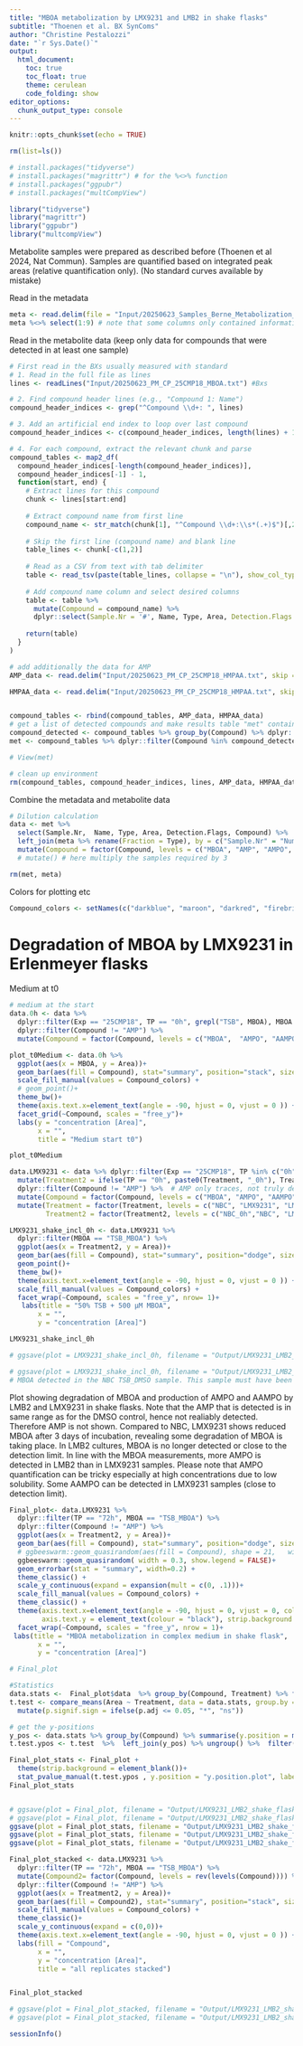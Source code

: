 ---
title: "MBOA metabolization by LMX9231 and LMB2 in shake flasks"
subtitle: "Thoenen et al. BX SynComs"
author: "Christine Pestalozzi"
date: "`r Sys.Date()`"
output: 
  html_document:
    toc: true
    toc_float: true
    theme: cerulean
    code_folding: show
editor_options: 
  chunk_output_type: console
---

```{r setup, include=FALSE}
knitr::opts_chunk$set(echo = TRUE)
```

```{r,include=FALSE}
rm(list=ls())
```

```{r,include=FALSE}
# install.packages("tidyverse") 
# install.packages("magrittr") # for the %<>% function
# install.packages("ggpubr")
# install.packages("multCompView")
```

```{r,include=FALSE}
library("tidyverse")
library("magrittr")
library("ggpubr")
library("multcompView")

```


Metabolite samples were prepared as described before (Thoenen et al 2024, Nat Commun).
Samples are quantified based on integrated peak areas (relative quantification only). (No standard curves available by mistake)

Read in the metadata 
```{r read in metadata, include=FALSE}
meta <- read.delim(file = "Input/20250623_Samples_Berne_Metabolization_Pestalozzi_corr.txt", header = T) 
meta %<>% select(1:9) # note that some columns only contained information for reading of the data. These are not kept here


```


Read in the metabolite data (keep only data for compounds that were detected in at least one sample)
```{r read in MS data, include=FALSE}
# First read in the BXs usually measured with standard
# 1. Read in the full file as lines
lines <- readLines("Input/20250623_PM_CP_25CMP18_MBOA.txt") #Bxs

# 2. Find compound header lines (e.g., "Compound 1: Name")
compound_header_indices <- grep("^Compound \\d+: ", lines)

# 3. Add an artificial end index to loop over last compound
compound_header_indices <- c(compound_header_indices, length(lines) + 1)

# 4. For each compound, extract the relevant chunk and parse
compound_tables <- map2_df(
  compound_header_indices[-length(compound_header_indices)],
  compound_header_indices[-1] - 1,
  function(start, end) {
    # Extract lines for this compound
    chunk <- lines[start:end]
    
    # Extract compound name from first line
    compound_name <- str_match(chunk[1], "^Compound \\d+:\\s*(.+)$")[,2]
    
    # Skip the first line (compound name) and blank line
    table_lines <- chunk[-c(1,2)]
    
    # Read as a CSV from text with tab delimiter
    table <- read_tsv(paste(table_lines, collapse = "\n"), show_col_types = FALSE)
    
    # Add compound name column and select desired columns
    table <- table %>%
      mutate(Compound = compound_name) %>%  
      dplyr::select(Sample.Nr = '#', Name, Type, Area, Detection.Flags = `Detection Flags`, Compound)
    
    return(table)
  }
)

# add additionally the data for AMP
AMP_data <- read.delim("Input/20250623_PM_CP_25CMP18_HMPAA.txt", skip = 6, nrows = 87) %>% mutate(Compound = "AMP") %>% dplyr::select(Sample.Nr =X, Name, Type, Area, Detection.Flags, Compound)

HMPAA_data <- read.delim("Input/20250623_PM_CP_25CMP18_HMPAA.txt", skip = 97) %>% mutate(Compound = "HMPAA") %>% dplyr::select(Sample.Nr =X, Name, Type, Area, Detection.Flags, Compound)


compound_tables <- rbind(compound_tables, AMP_data, HMPAA_data)
# get a list of detected compounds and make results table "met" containing only these
compound_detected <- compound_tables %>% group_by(Compound) %>% dplyr::filter(!(is.na(Area))) %>% summarise(n = n()) %>% pull(Compound)
met <- compound_tables %>% dplyr::filter(Compound %in% compound_detected)

# View(met)

# clean up environment
rm(compound_tables, compound_header_indices, lines, AMP_data, HMPAA_data)

``` 

Combine the metadata and metabolite data
```{r annotate data, include=FALSE}
# Dilution calculation 
data <- met %>% 
  select(Sample.Nr,  Name, Type, Area, Detection.Flags, Compound) %>% 
  left_join(meta %>% rename(Fraction = Type), by = c("Sample.Nr" = "Number.HPLC.Vial_corr")) %>% 
  mutate(Compound = factor(Compound, levels = c("MBOA", "AMP", "AMPO", "AAMPO", "HMPAA"))) #%>% 
  # mutate() # here multiply the samples required by 3

rm(met, meta)
```

Colors for plotting etc
```{r color vectors, include=FALSE}
Compound_colors <- setNames(c("darkblue", "maroon", "darkred", "firebrick1", "gold2"), nm = c("MBOA", "AMP", "AMPO", "AAMPO", "HMPAA"))

```


# Degradation of MBOA by LMX9231 in Erlenmeyer flasks
Medium at t0
```{r BXs medium shake flask t0, echo=F, message=F, warning=F, include = F}

# medium at the start
data.0h <- data %>% 
  dplyr::filter(Exp == "25CMP18", TP == "0h", grepl("TSB", MBOA), MBOA != "TSB_MBOANew") %>% 
  dplyr::filter(Compound != "AMP") %>% 
  mutate(Compound = factor(Compound, levels = c("MBOA",  "AMPO", "AAMPO", "HMPAA"))) 

plot_t0Medium <- data.0h %>% 
  ggplot(aes(x = MBOA, y = Area))+
  geom_bar(aes(fill = Compound), stat="summary", position="stack", size = 2, show.legend = TRUE) +
  scale_fill_manual(values = Compound_colors) +
  # geom_point()+
  theme_bw()+
  theme(axis.text.x=element_text(angle = -90, hjust = 0, vjust = 0 )) +
  facet_grid(~Compound, scales = "free_y")+
  labs(y = "concentration [Area]", 
       x = "", 
       title = "Medium start t0")

plot_t0Medium

```

```{r prepare data and plot including t0,echo=F, message = F, warning=F, include=F}
data.LMX9231 <- data %>% dplyr::filter(Exp == "25CMP18", TP %in% c("0h", "72h"),grepl("TSB", MBOA), MBOA != "TSB_MBOANew" ) %>% 
  mutate(Treatment2 = ifelse(TP == "0h", paste0(Treatment, "_0h"), Treatment)) %>% 
  dplyr::filter(Compound != "AMP") %>%  # AMP only traces, not truly detected therefore not shown
  mutate(Compound = factor(Compound, levels = c("MBOA", "AMPO", "AAMPO", "HMPAA"))) %>% 
  mutate(Treatment = factor(Treatment, levels = c("NBC", "LMX9231", "LMB2")),
         Treatment2 = factor(Treatment2, levels = c("NBC_0h","NBC", "LMX9231", "LMB2")))

LMX9231_shake_incl_0h <- data.LMX9231 %>% 
  dplyr::filter(MBOA == "TSB_MBOA") %>% 
  ggplot(aes(x = Treatment2, y = Area))+
  geom_bar(aes(fill = Compound), stat="summary", position="dodge", size = 2, show.legend = TRUE) +
  geom_point()+
  theme_bw()+
  theme(axis.text.x=element_text(angle = -90, hjust = 0, vjust = 0 )) +
  scale_fill_manual(values = Compound_colors) +
  facet_wrap(~Compound, scales = "free_y", nrow= 1)+
   labs(title = "50% TSB + 500 µM MBOA",
       x = "",
       y = "concentration [Area]")

LMX9231_shake_incl_0h

# ggsave(plot = LMX9231_shake_incl_0h, filename = "Output/LMX9231_LMB2_shake_flask_72h_incl0h.pdf", width = 20, height = 8, dpi = 300, scale = 1, units = "cm")

# ggsave(plot = LMX9231_shake_incl_0h, filename = "Output/LMX9231_LMB2_shake_flask_72h_incl0h.png", width = 20, height = 8, dpi = 300, scale = 1, units = "cm")
# MBOA detected in the NBC TSB_DMSO sample. This sample must have been mixed up in the measurements. Check the original data. 

```


Plot showing degradation of MBOA and production of AMPO and AAMPO by LMB2 and LMX9231 in shake flasks. Note that the AMP that is detected is in same range as for the DMSO control, hence not realiably detected. Therefore AMP is not shown.
Compared to NBC, LMX9231 shows reduced MBOA after 3 days of incubation, revealing some degradation of MBOA is taking place. In LMB2 cultures, MBOA is no longer detected or close to the detection limit. 
In line with the MBOA measurements, more AMPO is detected in LMB2 than in LMX9231 samples. Please note that AMPO quantification can be tricky especially at high concentrations due to low solubility. 
Some AAMPO can be detected in LMX9231 samples (close to detection limit).
```{r final plot with stats, echo=F, message=F, warning=F}

Final_plot<- data.LMX9231 %>% 
  dplyr::filter(TP == "72h", MBOA == "TSB_MBOA") %>% 
  dplyr::filter(Compound != "AMP") %>% 
  ggplot(aes(x = Treatment2, y = Area))+
  geom_bar(aes(fill = Compound), stat="summary", position="dodge", size = 2, show.legend = TRUE) +
  # ggbeeswarm::geom_quasirandom(aes(fill = Compound), shape = 21,   width = 0.3, show.legend = FALSE)+
  ggbeeswarm::geom_quasirandom( width = 0.3, show.legend = FALSE)+
  geom_errorbar(stat = "summary", width=0.2) +
  theme_classic() +
  scale_y_continuous(expand = expansion(mult = c(0, .1)))+
  scale_fill_manual(values = Compound_colors) +
  theme_classic() +
  theme(axis.text.x=element_text(angle = -90, hjust = 0, vjust = 0, colour = "black"), 
        axis.text.y = element_text(colour = "black"), strip.background = element_blank()) +
  facet_wrap(~Compound, scales = "free_y", nrow = 1)+
 labs(title = "MBOA metabolization in complex medium in shake flask",
       x = "",
       y = "concentration [Area]")

# Final_plot

#Statistics
data.stats <-  Final_plot$data  %>% group_by(Compound, Treatment) %>% filter(sum(!is.na(Area)) >=2) %>% ungroup() # here remove all teh ones that do not contain sufficient amounts of samples to detect
t.test <- compare_means(Area ~ Treatment, data = data.stats, group.by = "Compound", method = "t.test", p.adjust.method = "bonferroni") %>% 
  mutate(p.signif.sign = ifelse(p.adj <= 0.05, "*", "ns"))

# get the y-positions
y_pos <- data.stats %>% group_by(Compound) %>% summarise(y.position = max(Area, na.rm = T)*1.01)
t.test.ypos <- t.test  %>%  left_join(y_pos) %>% ungroup() %>%  filter(p.signif.sign != "ns") %>% group_by(Compound) %>%  mutate(y.position.plot = y.position + row_number()*y.position*0.09) %>% ungroup()

Final_plot_stats <- Final_plot +
  theme(strip.background = element_blank())+
  stat_pvalue_manual(t.test.ypos , y.position = "y.position.plot", label = "p.signif.sign")
Final_plot_stats


# ggsave(plot = Final_plot, filename = "Output/LMX9231_LMB2_shake_flask.svg", width = 20, height = 8.8, dpi = 300, scale = 1, units = "cm")
# ggsave(plot = Final_plot, filename = "Output/LMX9231_LMB2_shake_flask.png", width = 20, height = 8.8, dpi = 300, scale = 1, units = "cm")
ggsave(plot = Final_plot_stats, filename = "Output/LMX9231_LMB2_shake_flask_stats.pdf", width = 20, height = 8, dpi = 300, scale = 1, units = "cm")
ggsave(plot = Final_plot_stats, filename = "Output/LMX9231_LMB2_shake_flask_stats.png", width = 20, height = 8, dpi = 300, scale = 1, units = "cm")
ggsave(plot = Final_plot_stats, filename = "Output/LMX9231_LMB2_shake_flask_stats_diffsize.pdf", width = 14, height = 9, dpi = 300, scale = 1, units = "cm")

```

```{r stacked plot, echo=F, message=F, warning=F}

Final_plot_stacked <- data.LMX9231 %>% 
  dplyr::filter(TP == "72h", MBOA == "TSB_MBOA") %>% 
  mutate(Compound2= factor(Compound, levels = rev(levels(Compound)))) %>% 
  dplyr::filter(Compound != "AMP") %>% 
  ggplot(aes(x = Treatment2, y = Area))+
  geom_bar(aes(fill = Compound2), stat="summary", position="stack", size = 2, show.legend = TRUE) +
  scale_fill_manual(values = Compound_colors) +
  theme_classic()+
  scale_y_continuous(expand = c(0,0))+
  theme(axis.text.x=element_text(angle = -90, hjust = 0, vjust = 0 )) +
  labs(fill = "Compound",
       x = "",
       y = "concentration [Area]", 
       title = "all replicates stacked")


Final_plot_stacked

# ggsave(plot = Final_plot_stacked, filename = "Output/LMX9231_LMB2_shake_flask.svg", width = 10, height = 8, dpi = 300, scale = 1, units = "cm")
# ggsave(plot = Final_plot_stacked, filename = "Output/LMX9231_LMB2_shake_flask.png", width = 10, height = 8, dpi = 300, scale = 1, units = "cm")

```


```{r}
sessionInfo()
```



